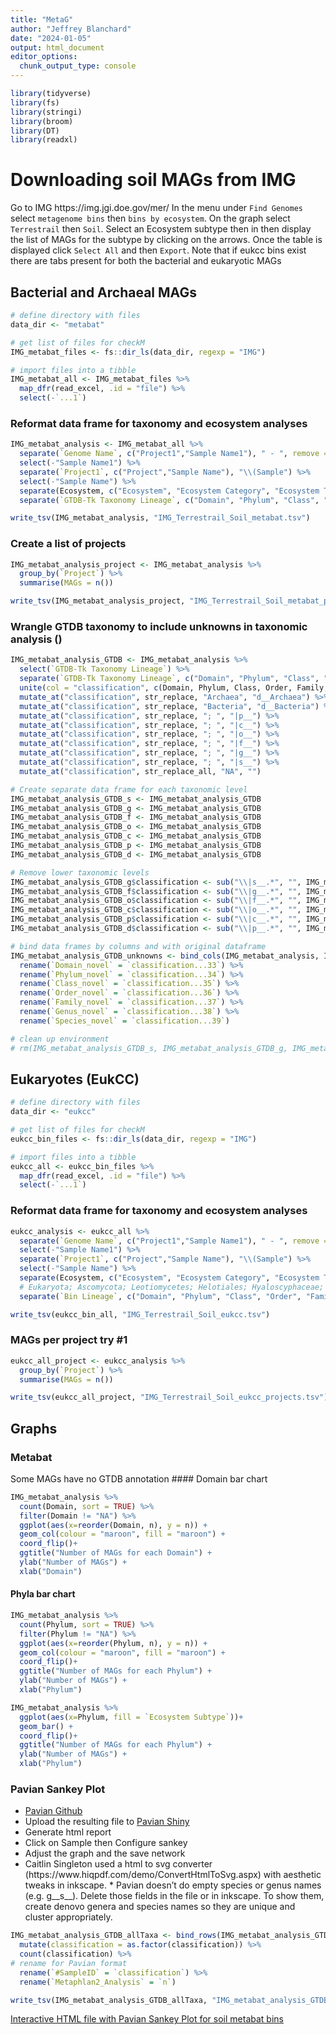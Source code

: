 ```yaml
---
title: "MetaG"
author: "Jeffrey Blanchard"
date: "2024-01-05"
output: html_document
editor_options: 
  chunk_output_type: console
---
```


```r
library(tidyverse)
library(fs)
library(stringi)
library(broom)
library(DT)
library(readxl)
```

# Downloading soil MAGs from IMG

Go to IMG  https://img.jgi.doe.gov/mer/  In the menu under `Find Genomes` select  `metagenome bins` then `bins by ecosystem`.  On the graph select `Terrestrail` then `Soil`. Select an Ecosystem subtype then in then display the list of MAGs for the subtype by clicking on the arrows. Once the table is displayed click `Select All` and then `Export`.  Note that if eukcc bins exist there are tabs present for both the bacterial and eukaryotic MAGs

## Bacterial and Archaeal MAGs
```r
# define directory with files
data_dir <- "metabat"

# get list of files for checkM
IMG_metabat_files <- fs::dir_ls(data_dir, regexp = "IMG")

# import files into a tibble 
IMG_metabat_all <- IMG_metabat_files %>% 
  map_dfr(read_excel, .id = "file") %>% 
  select(-`...1`)
```


### Reformat data frame for taxonomy and ecosystem analyses
```r
IMG_metabat_analysis <- IMG_metabat_all %>% 
  separate(`Genome Name`, c("Project1","Sample Name1"), " - ", remove = FALSE,) %>%   
  select(-"Sample Name1") %>% 
  separate(`Project1`, c("Project","Sample Name"), "\\(Sample") %>% 
  select(-"Sample Name") %>% 
  separate(Ecosystem, c("Ecosystem", "Ecosystem Category", "Ecosystem Type", "Ecosystem Subtype", "Specific Ecosystem")) %>% 
  separate(`GTDB-Tk Taxonomy Lineage`, c("Domain", "Phylum", "Class", "Order", "Family", "Genus", "Species"), "; ", remove = FALSE,) 
```

```r
write_tsv(IMG_metabat_analysis, "IMG_Terrestrail_Soil_metabat.tsv")
```

### Create a list of projects
```r
IMG_metabat_analysis_project <- IMG_metabat_analysis %>% 
  group_by(`Project`) %>% 
  summarise(MAGs = n())
```

```r
write_tsv(IMG_metabat_analysis_project, "IMG_Terrestrail_Soil_metabat_projects.tsv")
```

### Wrangle GTDB taxonomy to include unknowns in taxonomic analysis ()

```r
IMG_metabat_analysis_GTDB <- IMG_metabat_analysis %>% 
  select(`GTDB-Tk Taxonomy Lineage`) %>% 
  separate(`GTDB-Tk Taxonomy Lineage`, c("Domain", "Phylum", "Class", "Order", "Family", "Genus", "Species"), "; ") %>% 
  unite(col = "classification", c(Domain, Phylum, Class, Order, Family, Genus, Species), sep='; ') %>% 
  mutate_at("classification", str_replace, "Archaea", "d__Archaea") %>% 
  mutate_at("classification", str_replace, "Bacteria", "d__Bacteria") %>%  
  mutate_at("classification", str_replace, "; ", "|p__") %>% 
  mutate_at("classification", str_replace, "; ", "|c__") %>% 
  mutate_at("classification", str_replace, "; ", "|o__") %>% 
  mutate_at("classification", str_replace, "; ", "|f__") %>% 
  mutate_at("classification", str_replace, "; ", "|g__") %>% 
  mutate_at("classification", str_replace, "; ", "|s__") %>% 
  mutate_at("classification", str_replace_all, "NA", "")

# Create separate data frame for each taxonomic level
IMG_metabat_analysis_GTDB_s <- IMG_metabat_analysis_GTDB
IMG_metabat_analysis_GTDB_g <- IMG_metabat_analysis_GTDB
IMG_metabat_analysis_GTDB_f <- IMG_metabat_analysis_GTDB
IMG_metabat_analysis_GTDB_o <- IMG_metabat_analysis_GTDB
IMG_metabat_analysis_GTDB_c <- IMG_metabat_analysis_GTDB
IMG_metabat_analysis_GTDB_p <- IMG_metabat_analysis_GTDB
IMG_metabat_analysis_GTDB_d <- IMG_metabat_analysis_GTDB

# Remove lower taxonomic levels
IMG_metabat_analysis_GTDB_g$classification <- sub("\\|s__.*", "", IMG_metabat_analysis_GTDB_g$classification)  
IMG_metabat_analysis_GTDB_f$classification <- sub("\\|g__.*", "", IMG_metabat_analysis_GTDB_f$classification)  
IMG_metabat_analysis_GTDB_o$classification <- sub("\\|f__.*", "", IMG_metabat_analysis_GTDB_o$classification)  
IMG_metabat_analysis_GTDB_c$classification <- sub("\\|o__.*", "", IMG_metabat_analysis_GTDB_c$classification)  
IMG_metabat_analysis_GTDB_p$classification <- sub("\\|c__.*", "", IMG_metabat_analysis_GTDB_p$classification)  
IMG_metabat_analysis_GTDB_d$classification <- sub("\\|p__.*", "", IMG_metabat_analysis_GTDB_d$classification)  

# bind data frames by columns and with original dataframe
IMG_metabat_analysis_GTDB_unknowns <- bind_cols(IMG_metabat_analysis, IMG_metabat_analysis_GTDB_d, IMG_metabat_analysis_GTDB_p, IMG_metabat_analysis_GTDB_c, IMG_metabat_analysis_GTDB_o, IMG_metabat_analysis_GTDB_f, IMG_metabat_analysis_GTDB_g, IMG_metabat_analysis_GTDB_s) %>% 
  rename(`Domain_novel` = `classification...33`) %>% 
  rename(`Phylum_novel` = `classification...34`) %>% 
  rename(`Class_novel` = `classification...35`) %>% 
  rename(`Order_novel` = `classification...36`) %>% 
  rename(`Family_novel` = `classification...37`) %>% 
  rename(`Genus_novel` = `classification...38`) %>% 
  rename(`Species_novel` = `classification...39`)

# clean up environment
# rm(IMG_metabat_analysis_GTDB_s, IMG_metabat_analysis_GTDB_g, IMG_metabat_analysis_GTDB_f, IMG_metabat_analysis_GTDB_o, IMG_metabat_analysis_GTDB_c, IMG_metabat_analysis_GTDB_p, IMG_metabat_analysis_GTDB_d, IMG_metabat_analysis_GTDB)
```


## Eukaryotes (EukCC)
```r
# define directory with files
data_dir <- "eukcc"

# get list of files for checkM
eukcc_bin_files <- fs::dir_ls(data_dir, regexp = "IMG")

# import files into a tibble 
eukcc_all <- eukcc_bin_files %>% 
  map_dfr(read_excel, .id = "file") %>% 
  select(-`...1`)
```

### Reformat data frame for taxonomy and ecosystem analyses
```r
eukcc_analysis <- eukcc_all %>% 
  separate(`Genome Name`, c("Project1","Sample Name1"), " - ", remove = FALSE,) %>%   
  select(-"Sample Name1") %>% 
  separate(`Project1`, c("Project","Sample Name"), "\\(Sample") %>% 
  select(-"Sample Name") %>% 
  separate(Ecosystem, c("Ecosystem", "Ecosystem Category", "Ecosystem Type", "Ecosystem Subtype", "Specific Ecosystem")) %>% 
  # Eukaryota; Ascomycota; Leotiomycetes; Helotiales; Hyaloscyphaceae; Hyaloscypha
  separate(`Bin Lineage`, c("Domain", "Phylum", "Class", "Order", "Family", "Genus"), "; ", remove = FALSE,) 
```

```r
write_tsv(eukcc_bin_all, "IMG_Terrestrail_Soil_eukcc.tsv")
```

### MAGs per project try #1
```r
eukcc_all_project <- eukcc_analysis %>% 
  group_by(`Project`) %>% 
  summarise(MAGs = n())
```

```r
write_tsv(eukcc_all_project, "IMG_Terrestrail_Soil_eukcc_projects.tsv")
```


## Graphs

### Metabat
Some MAGs have no GTDB annotation
#### Domain bar chart

```r
IMG_metabat_analysis %>% 
  count(Domain, sort = TRUE) %>% 
  filter(Domain != "NA") %>% 
  ggplot(aes(x=reorder(Domain, n), y = n)) +
  geom_col(colour = "maroon", fill = "maroon") +
  coord_flip()+
  ggtitle("Number of MAGs for each Domain") +
  ylab("Number of MAGs") + 
  xlab("Domain")
```


#### Phyla bar chart

```r
IMG_metabat_analysis %>% 
  count(Phylum, sort = TRUE) %>% 
  filter(Phylum != "NA") %>% 
  ggplot(aes(x=reorder(Phylum, n), y = n)) +
  geom_col(colour = "maroon", fill = "maroon") +
  coord_flip()+
  ggtitle("Number of MAGs for each Phylum") +
  ylab("Number of MAGs") + 
  xlab("Phylum")
```

```r
IMG_metabat_analysis %>% 
  ggplot(aes(x=Phylum, fill = `Ecosystem Subtype`))+
  geom_bar() +
  coord_flip()+
  ggtitle("Number of MAGs for each Phylum") +
  ylab("Number of MAGs") + 
  xlab("Phylum")
```



###  Pavian Sankey Plot

* [Pavian Github](https://github.com/fbreitwieser/pavian)
* Upload the resulting file to [Pavian Shiny](https://fbreitwieser.shinyapps.io/pavian/)
* Generate html report
* Click on Sample then Configure sankey
* Adjust the graph and the save network
* Caitlin Singleton used a html to svg converter (https://www.hiqpdf.com/demo/ConvertHtmlToSvg.aspx) with aesthetic tweaks in inkscape. * Pavian doesn't do empty species or genus names (e.g. g__s__). Delete those fields in the file or in inkscape. To show them, create denovo genera and species names so they are unique and cluster appropriately.


```r
IMG_metabat_analysis_GTDB_allTaxa <- bind_rows(IMG_metabat_analysis_GTDB_s, IMG_metabat_analysis_GTDB_g, IMG_metabat_analysis_GTDB_f, IMG_metabat_analysis_GTDB_o, IMG_metabat_analysis_GTDB_c, IMG_metabat_analysis_GTDB_p, IMG_metabat_analysis_GTDB_d) %>% 
  mutate(classification = as.factor(classification)) %>% 
  count(classification) %>% 
# rename for Pavian format
  rename(`#SampleID` = `classification`) %>% 
  rename(`Metaphlan2_Analysis` = `n`) 
```

```r
write_tsv(IMG_metabat_analysis_GTDB_allTaxa, "IMG_metabat_analysis_GTDB_pavian.txt")
```

[Interactive HTML file with Pavian Sankey Plot for soil metabat bins](sankey-IMG_metabat_analysis_GTDB_pavian.txt.html)


